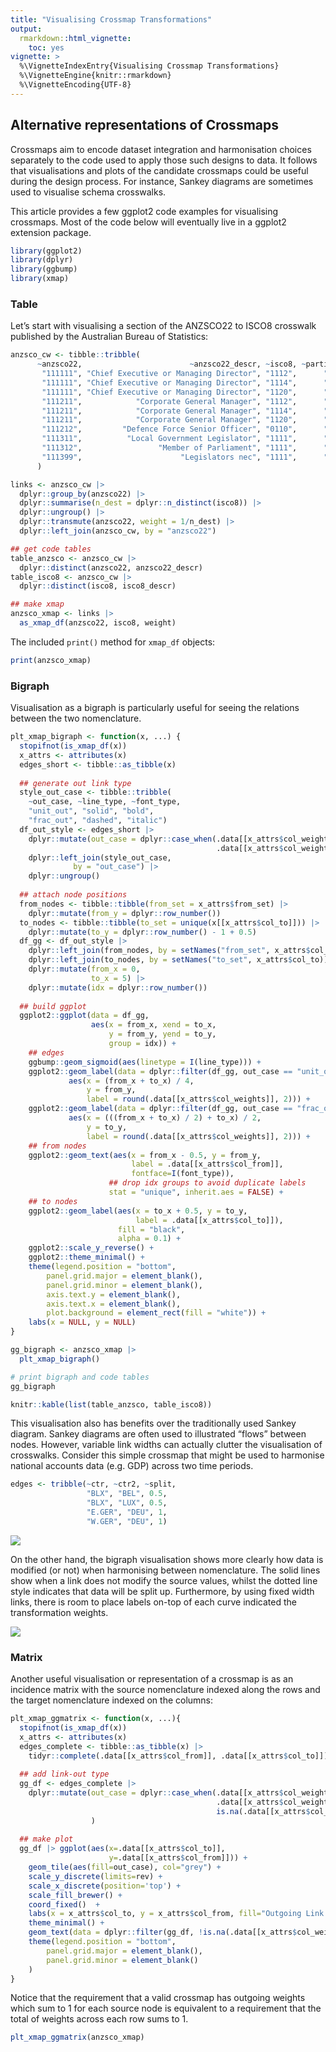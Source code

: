 ```yaml
---
title: "Visualising Crossmap Transformations"
output:
  rmarkdown::html_vignette:
    toc: yes
vignette: >
  %\VignetteIndexEntry{Visualising Crossmap Transformations}
  %\VignetteEngine{knitr::rmarkdown}
  %\VignetteEncoding{UTF-8}
---
```


## Alternative representations of Crossmaps

Crossmaps aim to encode dataset integration and harmonisation choices separately to the code used to apply those such designs to data. It follows that visualisations and plots of the candidate crossmaps could be useful during the design process. For instance, Sankey diagrams are sometimes used to visualise schema crosswalks.

This article provides a few ggplot2 code examples for visualising crossmaps. Most of the code below will eventually live in a ggplot2 extension package.

```r
library(ggplot2)
library(dplyr)
library(ggbump)
library(xmap)
```

### Table

Let's start with visualising a section of the ANZSCO22 to ISCO8 crosswalk published by the Australian Bureau of Statistics:

```r
anzsco_cw <- tibble::tribble(
      ~anzsco22,                        ~anzsco22_descr, ~isco8, ~partial,                                         ~isco8_descr,
       "111111", "Chief Executive or Managing Director", "1112",      "p",                        "Senior government officials",
       "111111", "Chief Executive or Managing Director", "1114",      "p", "Senior officials of special-interest organizations",
       "111111", "Chief Executive or Managing Director", "1120",      "p",            "Managing directors and chief executives",
       "111211",            "Corporate General Manager", "1112",      "p",                        "Senior government officials",
       "111211",            "Corporate General Manager", "1114",      "p", "Senior officials of special-interest organizations",
       "111211",            "Corporate General Manager", "1120",      "p",            "Managing directors and chief executives",
       "111212",         "Defence Force Senior Officer", "0110",      "p",                 "Commissioned armed forces officers",
       "111311",          "Local Government Legislator", "1111",      "p",                                        "Legislators",
       "111312",                 "Member of Parliament", "1111",      "p",                                        "Legislators",
       "111399",                      "Legislators nec", "1111",      "p",                                        "Legislators"
      )

links <- anzsco_cw |>
  dplyr::group_by(anzsco22) |>
  dplyr::summarise(n_dest = dplyr::n_distinct(isco8)) |>
  dplyr::ungroup() |>
  dplyr::transmute(anzsco22, weight = 1/n_dest) |>
  dplyr::left_join(anzsco_cw, by = "anzsco22")

## get code tables
table_anzsco <- anzsco_cw |>
  dplyr::distinct(anzsco22, anzsco22_descr)
table_isco8 <- anzsco_cw |>
  dplyr::distinct(isco8, isco8_descr)

## make xmap
anzsco_xmap <- links |>
  as_xmap_df(anzsco22, isco8, weight)
```

The included `print()` method for `xmap_df` objects:

```r
print(anzsco_xmap)
```

### Bigraph

Visualisation as a bigraph is particularly useful for seeing the relations between the two nomenclature.

```r
plt_xmap_bigraph <- function(x, ...) {
  stopifnot(is_xmap_df(x))
  x_attrs <- attributes(x)
  edges_short <- tibble::as_tibble(x)
  
  ## generate out link type
  style_out_case <- tibble::tribble(
    ~out_case, ~line_type, ~font_type,
    "unit_out", "solid", "bold",
    "frac_out", "dashed", "italic")
  df_out_style <- edges_short |>
    dplyr::mutate(out_case = dplyr::case_when(.data[[x_attrs$col_weights]] == 1 ~ "unit_out",
                                              .data[[x_attrs$col_weights]] < 1 ~ "frac_out")) |>
    dplyr::left_join(style_out_case,
              by = "out_case") |>
    dplyr::ungroup()
  
  ## attach node positions
  from_nodes <- tibble::tibble(from_set = x_attrs$from_set) |>
    dplyr::mutate(from_y = dplyr::row_number())
  to_nodes <- tibble::tibble(to_set = unique(x[[x_attrs$col_to]])) |>
    dplyr::mutate(to_y = dplyr::row_number() - 1 + 0.5)
  df_gg <- df_out_style |>
    dplyr::left_join(from_nodes, by = setNames("from_set", x_attrs$col_from)) |>
    dplyr::left_join(to_nodes, by = setNames("to_set", x_attrs$col_to)) |>
    dplyr::mutate(from_x = 0,
                  to_x = 5) |>
    dplyr::mutate(idx = dplyr::row_number())
  
  ## build ggplot
  ggplot2::ggplot(data = df_gg,
                  aes(x = from_x, xend = to_x,
                      y = from_y, yend = to_y,
                      group = idx)) +
    ## edges
    ggbump::geom_sigmoid(aes(linetype = I(line_type))) +
    ggplot2::geom_label(data = dplyr::filter(df_gg, out_case == "unit_out"),
             aes(x = (from_x + to_x) / 4,
                 y = from_y,
                 label = round(.data[[x_attrs$col_weights]], 2))) +
    ggplot2::geom_label(data = dplyr::filter(df_gg, out_case == "frac_out"),
             aes(x = (((from_x + to_x) / 2) + to_x) / 2,
                 y = to_y,
                 label = round(.data[[x_attrs$col_weights]], 2))) +
    ## from nodes
    ggplot2::geom_text(aes(x = from_x - 0.5, y = from_y,
                           label = .data[[x_attrs$col_from]],
                           fontface=I(font_type)),
                      ## drop idx groups to avoid duplicate labels
                      stat = "unique", inherit.aes = FALSE) +
    ## to nodes
    ggplot2::geom_label(aes(x = to_x + 0.5, y = to_y, 
                            label = .data[[x_attrs$col_to]]),
                        fill = "black",
                        alpha = 0.1) +
    ggplot2::scale_y_reverse() +
    ggplot2::theme_minimal() +
    theme(legend.position = "bottom",
        panel.grid.major = element_blank(),
        panel.grid.minor = element_blank(),
        axis.text.y = element_blank(),
        axis.text.x = element_blank(),
        plot.background = element_rect(fill = "white")) +
    labs(x = NULL, y = NULL)
}
```

```r
gg_bigraph <- anzsco_xmap |>
  plt_xmap_bigraph()

# print bigraph and code tables
gg_bigraph
```

```r
knitr::kable(list(table_anzsco, table_isco8))
```

This visualisation also has benefits over the traditionally used Sankey diagram. Sankey diagrams are often used to illustrated "flows" between nodes. However, variable link widths can actually clutter the visualisation of crosswalks. Consider this simple crossmap that might be used to harmonise national accounts data (e.g. GDP) across two time periods.

```r
edges <- tribble(~ctr, ~ctr2, ~split,
                 "BLX", "BEL", 0.5,
                 "BLX", "LUX", 0.5,
                 "E.GER", "DEU", 1,
                 "W.GER", "DEU", 1)
```

![](https://raw.githubusercontent.com/cynthiahqy/viz-panel-maps/57272c61692ece2d2b94874d12fe7f0619c6e864/docs/plots/viz-country-concord/ggsankey.png)

On the other hand, the bigraph visualisation shows more clearly how data is modified (or not) when harmonising between nomenclature. The solid lines show when a link does not modify the source values, whilst the dotted line style indicates that data will be split up. Furthermore, by using fixed width links, there is room to place labels on-top of each curve indicated the transformation weights.

![](https://raw.githubusercontent.com/cynthiahqy/viz-panel-maps/workflowr/docs/plots/ggbump-sigmoid-graph-edges.jpg)

### Matrix

Another useful visualisation or representation of a crossmap is as an incidence matrix with the source nomenclature indexed along the rows and the target nomenclature indexed on the columns:

```r
plt_xmap_ggmatrix <- function(x, ...){
  stopifnot(is_xmap_df(x))
  x_attrs <- attributes(x)
  edges_complete <- tibble::as_tibble(x) |> 
    tidyr::complete(.data[[x_attrs$col_from]], .data[[x_attrs$col_to]])
  
  ## add link-out type
  gg_df <- edges_complete |>
    dplyr::mutate(out_case = dplyr::case_when(.data[[x_attrs$col_weights]] == 1 ~ "one-to-one",
                                              .data[[x_attrs$col_weights]] < 1 ~ "one-to-many",
                                              is.na(.data[[x_attrs$col_weights]]) ~ "none")
                  )
  
  ## make plot
  gg_df |> ggplot(aes(x=.data[[x_attrs$col_to]],
                      y=.data[[x_attrs$col_from]])) +
    geom_tile(aes(fill=out_case), col="grey") +
    scale_y_discrete(limits=rev) +
    scale_x_discrete(position='top') +
    scale_fill_brewer() +
    coord_fixed()  +
    labs(x = x_attrs$col_to, y = x_attrs$col_from, fill="Outgoing Link Type") +
    theme_minimal() +
    geom_text(data = dplyr::filter(gg_df, !is.na(.data[[x_attrs$col_weights]])), aes(label=round(.data[[x_attrs$col_weights]], 2))) +
    theme(legend.position = "bottom",
        panel.grid.major = element_blank(),
        panel.grid.minor = element_blank()
    )
}
```

Notice that the requirement that a valid crossmap has outgoing weights which sum to 1 for each source node is equivalent to a requirement that the total of weights across each row sums to 1.

```r
plt_xmap_ggmatrix(anzsco_xmap)
```
